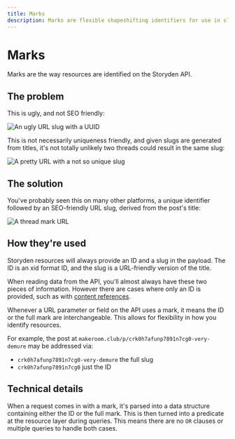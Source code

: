 ```yaml
---
title: Marks
description: Marks are flexible shapeshifting identifiers for use in slugs and API calls.
---
```


# Marks

Marks are the way resources are identified on the Storyden API.

## The problem

This is ugly, and not SEO friendly:

![An ugly URL slug with a UUID](/docs/2024-09-21-10-53-18.png)

This is not necessarily uniqueness friendly, and given slugs are generated from titles, it's not totally unlikely two threads could result in the same slug:

![A pretty URL with a not so unique slug](/docs/2024-09-21-10-55-17.png)

## The solution

You've probably seen this on many other platforms, a unique identifier followed by an SEO-friendly URL slug, derived from the post's title:

![A thread mark URL](/docs/2024-09-21-10-56-22.png)

## How they're used

Storyden resources will always provide an ID and a slug in the payload. The ID is an xid format ID, and the slug is a URL-friendly version of the title.

When reading data from the API, you'll almost always have these two pieces of information. However there are cases where only an ID is provided, such as with [content references](posts-threads-replies#a-references-mentions-and-other-links).

Whenever a URL parameter or field on the API uses a mark, it means the ID or the full mark are interchangeable. This allows for flexibility in how you identify resources.

For example, the post at `makeroom.club/p/crk0h7afunp7891n7cg0-very-demure` may be addressed via:

- `crk0h7afunp7891n7cg0-very-demure` the full slug
- `crk0h7afunp7891n7cg0` just the ID

## Technical details

When a request comes in with a mark, it's parsed into a data structure containing either the ID or the full mark. This is then turned into a predicate at the resource layer during queries. This means there are no `OR` clauses or multiple queries to handle both cases.

